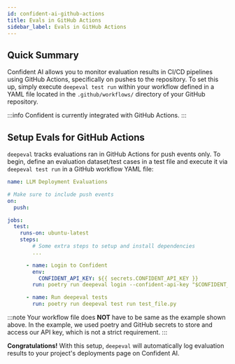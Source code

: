 ```yaml
---
id: confident-ai-github-actions
title: Evals in GitHub Actions
sidebar_label: Evals in GitHub Actions
---
```


## Quick Summary

Confident AI allows you to monitor evaluation results in CI/CD pipelines using GitHub Actions, specifically on pushes to the repository. To set this up, simply execute `deepeval test run` within your workflow defined in a YAML file located in the `.github/workflows/` directory of your GitHub repository.

:::info
Confident is currently integrated with GitHub Actions.
:::

## Setup Evals for GitHub Actions

`deepeval` tracks evaluations ran in GitHub Actions for push events only. To begin, define an evaluation dataset/test cases in a test file and execute it via `deepeval test run` in a GitHub workflow YAML file:

```yaml title=".github/workflows/llm-evaluations.yml"
name: LLM Deployment Evaluations

# Make sure to include push events
on:
  push:

jobs:
  test:
    runs-on: ubuntu-latest
    steps:
        # Some extra steps to setup and install dependencies
        ...

      - name: Login to Confident
        env:
          CONFIDENT_API_KEY: ${{ secrets.CONFIDENT_API_KEY }}
        run: poetry run deepeval login --confident-api-key "$CONFIDENT_API_KEY"

      - name: Run deepeval tests
        run: poetry run deepeval test run test_file.py
```

:::note
Your workflow file does **NOT** have to be same as the example shown above. In the example, we used poetry and GitHub secrets to store and access our API key, which is not a strict requirement.
:::

**Congratulations!** With this setup, `deepeval` will automatically log evaluation results to your project's deployments page on Confident AI.
